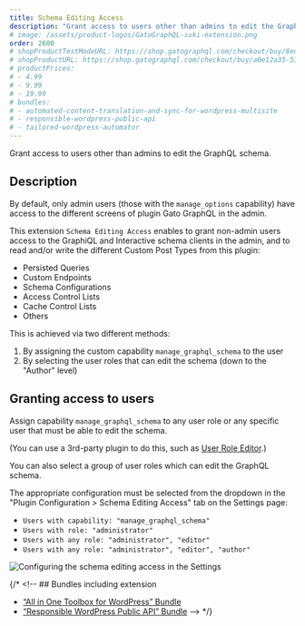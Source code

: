 ```yaml
---
title: Schema Editing Access
description: "Grant access to users other than admins to edit the GraphQL schema."
# image: /assets/product-logos/GatoGraphQL-suki-extension.png
order: 2600
# shopProductTestModeURL: https://shop.gatographql.com/checkout/buy/8edd16a5-ce4e-41bc-973e-940c5bccc2fd
# shopProductURL: https://shop.gatographql.com/checkout/buy/a0e12a35-53f9-47fe-be84-55ff91896805
# productPrices:
# - 4.99
# - 9.99
# - 19.99
# bundles:
# - automated-content-translation-and-sync-for-wordpress-multisite
# - responsible-wordpress-public-api
# - tailored-wordpress-automator
---
```


Grant access to users other than admins to edit the GraphQL schema.

## Description

By default, only admin users (those with the `manage_options` capability) have access to the different screens of plugin Gato GraphQL in the admin.

This extension `Schema Editing Access` enables to grant non-admin users access to the GraphiQL and Interactive schema clients in the admin, and to read and/or write the different Custom Post Types from this plugin:

- Persisted Queries
- Custom Endpoints
- Schema Configurations
- Access Control Lists
- Cache Control Lists
- Others

This is achieved via two different methods:

1. By assigning the custom capability `manage_graphql_schema` to the user
2. By selecting the user roles that can edit the schema (down to the "Author" level)

## Granting access to users

Assign capability `manage_graphql_schema` to any user role or any specific user that must be able to edit the schema.

(You can use a 3rd-party plugin to do this, such as <a href="https://wordpress.org/plugins/user-role-editor/" target="_blank">User Role Editor</a>.)

You can also select a group of user roles which can edit the GraphQL schema.

The appropriate configuration must be selected from the dropdown in the "Plugin Configuration > Schema Editing Access" tab on the Settings page:

- `Users with capability: "manage_graphql_schema"`
- `Users with role: "administrator"`
- `Users with any role: "administrator", "editor"`
- `Users with any role: "administrator", "editor", "author"`

<div class="img-width-1024" markdown="1">

![Configuring the schema editing access in the Settings](/assets/extensions/upstream-pro/settings-schema-editing-access.png "Configuring the schema editing access in the Settings")

</div>

{/* <!-- ## Bundles including extension

- [“All in One Toolbox for WordPress” Bundle](../../bundles/all-in-one-toolbox-for-wordpress)
- [“Responsible WordPress Public API” Bundle](../../bundles/responsible-wordpress-public-api) --> */}
